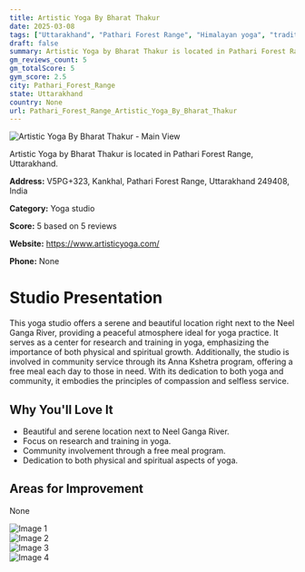 ```yaml
---
title: Artistic Yoga By Bharat Thakur
date: 2025-03-08
tags: ["Uttarakhand", "Pathari Forest Range", "Himalayan yoga", "traditional yoga", "serene atmosphere", "community-focused", "Pathari Forest Range"]  
draft: false
summary: Artistic Yoga by Bharat Thakur is located in Pathari Forest Range, Uttarakhand.
gm_reviews_count: 5
gm_totalScore: 5
gym_score: 2.5
city: Pathari_Forest_Range
state: Uttarakhand
country: None
url: Pathari_Forest_Range_Artistic_Yoga_By_Bharat_Thakur
---
```


<div className="aspect-[16/9] relative my-8">
  <img 
    src="https://lh5.googleusercontent.com/p/AF1QipNH7Wa9PVT7Luw5tOlR9VbDcvydTGMvPf2XQoRu=w1920-h1080-k-no"
    alt="Artistic Yoga By Bharat Thakur - Main View"
    className="object-cover absolute inset-0 w-full h-full rounded-lg"
  />
</div>

Artistic Yoga by Bharat Thakur is located in Pathari Forest Range, Uttarakhand.

**Address:** V5PG+323, Kankhal, Pathari Forest Range, Uttarakhand 249408, India

**Category:** Yoga studio

**Score:** 5 based on 5 reviews

**Website:** https://www.artisticyoga.com/

**Phone:** None

# Studio Presentation

This yoga studio offers a serene and beautiful location right next to the Neel Ganga River, providing a peaceful atmosphere ideal for yoga practice. 
It serves as a center for research and training in yoga, emphasizing the importance of both physical and spiritual growth. 
Additionally, the studio is involved in community service through its Anna Kshetra program, offering a free meal each day to those in need. 
With its dedication to both yoga and community, it embodies the principles of compassion and selfless service.

## Why You'll Love It

- Beautiful and serene location next to Neel Ganga River.
- Focus on research and training in yoga.
- Community involvement through a free meal program.
- Dedication to both physical and spiritual aspects of yoga.

## Areas for Improvement

None

<div className="grid grid-cols-1 xl:grid-cols-2 gap-4 my-8">
<div className="aspect-[4/3] relative"><img src="https://lh5.googleusercontent.com/p/AF1QipMUiH13RYZe3ZNxFDl3W8KVbDFe-zECkvMC9gpK=w1920-h1080-k-no" alt="Image 1" className="object-cover absolute inset-0 w-full h-full rounded-lg" /></div>
<div className="aspect-[4/3] relative"><img src="https://lh5.googleusercontent.com/p/AF1QipOLv4sqfFqm2_8RgksSHUuZUs_K-L0BqDzn4J7L=w1920-h1080-k-no" alt="Image 2" className="object-cover absolute inset-0 w-full h-full rounded-lg" /></div>
<div className="aspect-[4/3] relative"><img src="https://lh5.googleusercontent.com/p/AF1QipOVQZnh-tUXiTrab-s9e1VLrE6iJjgObAIfXkH3=w1920-h1080-k-no" alt="Image 3" className="object-cover absolute inset-0 w-full h-full rounded-lg" /></div>
<div className="aspect-[4/3] relative"><img src="https://lh5.googleusercontent.com/p/AF1QipO1ke7oqFlmmtAikod8lA9IZZKexc_eLzGzuW3H=w1920-h1080-k-no" alt="Image 4" className="object-cover absolute inset-0 w-full h-full rounded-lg" /></div>
</div>
